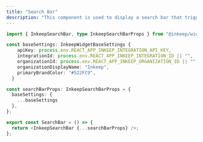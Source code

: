 ```yaml
---
title: "Search Bar"
description: "This component is used to display a search bar that triggers a modal with an AI chat or search."
---
```


<Snippet file="Quick StartReactComponent.mdx" />

```typescript
import { InkeepSearchBar, type InkeepSearchBarProps } from "@inkeep/widgets";

const baseSettings: InkeepWidgetBaseSettings {
    apiKey: process.env.REACT_APP_INKEEP_INTEGRATION_API_KEY,
    integrationId: process.env.REACT_APP_INKEEP_INTEGRATION_ID || "",
    organizationId: process.env.REACT_APP_INKEEP_ORGANIZATION_ID || "",
    organizationDisplayName: "Inkeep",
    primaryBrandColor: "#522FC9",
  }

const searchBarProps: InkeepSearchBarProps = {
  baseSettings: {
    ...baseSettings
  },
};

export const SearchBar = () => {
  return <InkeepSearchBar {...searchBarProps} />;
};
```

<Snippet file="InkeepSearchBarProps.mdx" />
